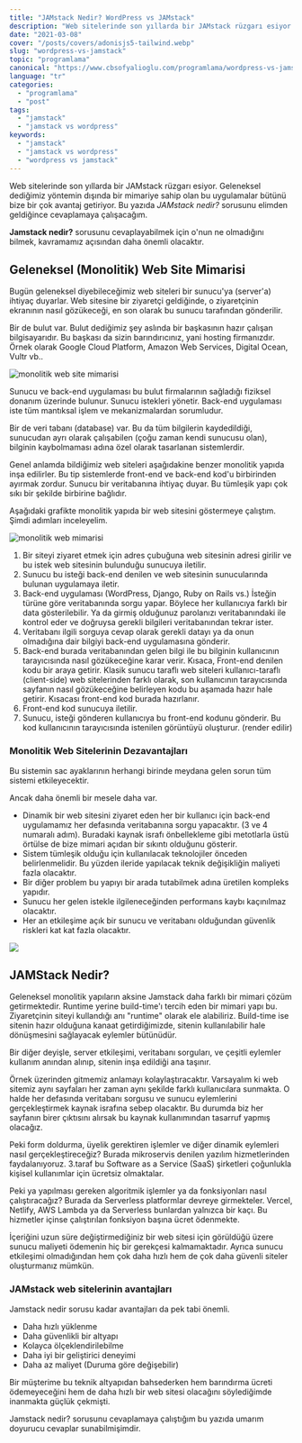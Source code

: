 ```yaml
---
title: "JAMstack Nedir? WordPress vs JAMstack"
description: "Web sitelerinde son yıllarda bir JAMstack rüzgarı esiyor. Bu yazıda Jamstack nedir? ve WordPress vs JAMstack konusu ele alınmıştır ..."
date: "2021-03-08"
cover: "/posts/covers/adonisjs5-tailwind.webp"
slug: "wordpress-vs-jamstack"
topic: "programlama"
canonical: "https://www.cbsofyalioglu.com/programlama/wordpress-vs-jamstack/"
language: "tr"
categories:
  - "programlama"
  - "post"
tags:
  - "jamstack"
  - "jamstack vs wordpress"
keywords:
  - "jamstack"
  - "jamstack vs wordpress"
  - "wordpress vs jamstack"
---
```


Web sitelerinde son yıllarda bir JAMstack rüzgarı esiyor. Geleneksel dediğimiz yöntemin dışında bir mimariye sahip olan bu uygulamalar bütünü bize bir çok avantaj getiriyor. Bu yazıda _JAMstack nedir?_ sorusunu elimden geldiğince cevaplamaya çalışacağım.

**Jamstack nedir?** sorusunu cevaplayabilmek için o'nun ne olmadığını bilmek, kavramamız açısından daha önemli olacaktır.

## Geleneksel (Monolitik) Web Site Mimarisi

Bugün geleneksel diyebileceğimiz web siteleri bir sunucu'ya (server'a) ihtiyaç duyarlar. Web sitesine bir ziyaretçi geldiğinde, o ziyaretçinin ekranının nasıl gözükeceği, en son olarak bu sunucu tarafından gönderilir.

Bir de bulut var. Bulut dediğimiz şey aslında bir başkasının hazır çalışan bilgisayarıdır. Bu başkası da sizin barındırıcınız, yani hosting firmanızdır. Örnek olarak Google Cloud Platform, Amazon Web Services, Digital Ocean, Vultr vb..

![monolitik web site mimarisi](/posts/Blue-monolithic-mimari-1024x576.jpg)

Sunucu ve back-end uygulaması bu bulut firmalarının sağladığı fiziksel donanım üzerinde bulunur. Sunucu istekleri yönetir. Back-end uygulaması iste tüm mantıksal işlem ve mekanizmalardan sorumludur.

Bir de veri tabanı (database) var. Bu da tüm bilgilerin kaydedildiği, sunucudan ayrı olarak çalışabilen (çoğu zaman kendi sunucusu olan), bilginin kaybolmaması adına özel olarak tasarlanan sistemlerdir.

Genel anlamda bildiğimiz web siteleri aşağıdakine benzer monolitik yapıda inşa edilirler. Bu tip sistemlerde front-end ve back-end kod'u birbirinden ayırmak zordur. Sunucu bir veritabanına ihtiyaç duyar. Bu tümleşik yapı çok sıkı bir şekilde birbirine bağlıdır.

Aşağıdaki grafikte monolitik yapıda bir web sitesini göstermeye çalıştım. Şimdi adımları inceleyelim.

![monolitik web mimarisi](/posts/monolithic-architecture.jpg "monolitik web mimarisi")

1. Bir siteyi ziyaret etmek için adres çubuğuna web sitesinin adresi girilir ve bu istek web sitesinin bulunduğu sunucuya iletilir.
2. Sunucu bu isteği back-end denilen ve web sitesinin sunucularında bulunan uygulamaya iletir.
3. Back-end uygulaması (WordPress, Django, Ruby on Rails vs.) İsteğin türüne göre veritabanında sorgu yapar. Böylece her kullanıcıya farklı bir data gösterilebilir. Ya da girmiş olduğunuz parolanızı veritabanındaki ile kontrol eder ve doğruysa gerekli bilgileri veritabanından tekrar ister.
4. Veritabanı ilgili sorguya cevap olarak gerekli datayı ya da onun olmadığına dair bilgiyi back-end uygulamasına gönderir.
5. Back-end burada veritabanından gelen bilgi ile bu bilginin kullanıcının tarayıcısında nasıl gözükeceğine karar verir. Kısaca, Front-end denilen kodu bir araya getirir. Klasik sunucu taraflı web siteleri kullanıcı-taraflı (client-side) web sitelerinden farklı olarak, son kullanıcının tarayıcısında sayfanın nasıl gözükeceğine belirleyen kodu bu aşamada hazır hale getirir. Kısacası front-end kod burada hazırlanır.
6. Front-end kod sunucuya iletilir.
7. Sunucu, isteği gönderen kullanıcıya bu front-end kodunu gönderir. Bu kod kullanıcının tarayıcısında istenilen görüntüyü oluşturur. (render edilir)

### Monolitik Web Sitelerinin Dezavantajları

Bu sistemin sac ayaklarının herhangi birinde meydana gelen sorun tüm sistemi etkileyecektir.

Ancak daha önemli bir mesele daha var.

- Dinamik bir web sitesini ziyaret eden her bir kullanıcı için back-end uygulamamız her defasında veritabanına sorgu yapacaktır. (3 ve 4 numaralı adım). Buradaki kaynak israfı önbellekleme gibi metotlarla üstü örtülse de bize mimari açıdan bir sıkıntı olduğunu gösterir.
- Sistem tümleşik olduğu için kullanılacak teknolojiler önceden belirlenmelidir. Bu yüzden ileride yapılacak teknik değişikliğin maliyeti fazla olacaktır.
- Bir diğer problem bu yapıyı bir arada tutabilmek adına üretilen kompleks yapıdır.
- Sunucu her gelen istekle ilgileneceğinden performans kaybı kaçınılmaz olacaktır.
- Her an etkileşime açık bir sunucu ve veritabanı olduğundan güvenlik riskleri kat kat fazla olacaktır.

![](https://www.cbsofyalioglu.com/wp-content/uploads/2021/10/jamstack-ve-monolitik-1270x715.webp)

## JAMStack Nedir?

Geleneksel monolitik yapıların aksine Jamstack daha farklı bir mimari çözüm getirmektedir. Runtime yerine build-time'ı tercih eden bir mimari yapı bu. Ziyaretçinin siteyi kullandığı anı "runtime" olarak ele alabiliriz. Build-time ise sitenin hazır olduğuna kanaat getirdiğimizde, sitenin kullanılabilir hale dönüşmesini sağlayacak eylemler bütünüdür.

Bir diğer deyişle, server etkileşimi, veritabanı sorguları, ve çeşitli eylemler kullanım anından alınıp, sitenin inşa edildiği ana taşınır.

Örnek üzerinden gitmemiz anlamayı kolaylaştıracaktır. Varsayalım ki web sitemiz aynı sayfaları her zaman aynı şekilde farklı kullanıcılara sunmakta. O halde her defasında veritabanı sorgusu ve sunucu eylemlerini gerçekleştirmek kaynak israfına sebep olacaktır. Bu durumda biz her sayfanın birer çıktısını alırsak bu kaynak kullanımından tasarruf yapmış olacağız.

Peki form doldurma, üyelik gerektiren işlemler ve diğer dinamik eylemleri nasıl gerçekleştireceğiz? Burada mikroservis denilen yazılım hizmetlerinden faydalanıyoruz. 3.taraf bu Software as a Service (SaaS) şirketleri çoğunlukla kişisel kullanımlar için ücretsiz olmaktalar.

Peki ya yapılması gereken algoritmik işlemler ya da fonksiyonları nasıl çalıştıracağız? Burada da Serverless platformlar devreye girmekteler. Vercel, Netlify, AWS Lambda ya da Serverless bunlardan yalnızca bir kaçı. Bu hizmetler içinse çalıştırılan fonksiyon başına ücret ödenmekte.

İçeriğini uzun süre değiştirmediğiniz bir web sitesi için görüldüğü üzere sunucu maliyeti ödemenin hiç bir gerekçesi kalmamaktadır. Ayrıca sunucu etkileşimi olmadığından hem çok daha hızlı hem de çok daha güvenli siteler oluşturmanız mümkün.

### JAMstack web sitelerinin avantajları

Jamstack nedir sorusu kadar avantajları da pek tabi önemli.

- Daha hızlı yüklenme
- Daha güvenlikli bir altyapı
- Kolayca ölçeklendirilebilme
- Daha iyi bir geliştirici deneyimi
- Daha az maliyet (Duruma göre değişebilir)

Bir müşterime bu teknik altyapıdan bahsederken hem barındırma ücreti ödemeyeceğini hem de daha hızlı bir web sitesi olacağını söylediğimde inanmakta güçlük çekmişti.

Jamstack nedir? sorusunu cevaplamaya çalıştığım bu yazıda umarım doyurucu cevaplar sunabilmişimdir.
